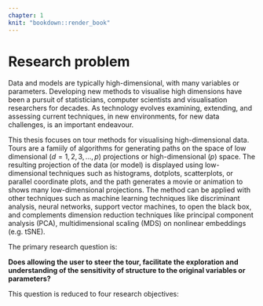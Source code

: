 ```yaml
---
chapter: 1
knit: "bookdown::render_book"
---
```


<!-- 
The big question:
1.) Does allowing the user to steer the tour facilitate exploration of the sensitivity of structure?
____
1a) Can the manual tour algorithm be implemented in an environment provided only animation technology?
-- for panel defense: why R; data science; people currently only looking at pca and mds, R and Python is the right place for it.
1b) what benefits to user controlled steering (UCS) Provide over current practice? (comparative study)
Guided vs guided + manual, PCA/MDS vs manual, random projections vs manual. 
-- lit: current multivariate literature. examples of stopping at PCA, MDS, t-SNE?
1c) How can we extend the manual tour to 3d? (chap 5 HCI) (exploratory design)
--c2 was the manip space of 2d, not true $d=3$.
1d) does 3d ucs provide benefits over ucs in 2d. (chap 4 Display Type -> chap6) (comparative study)
--for lit follow kim's chapter's refs
-->

# Research problem {-}

Data and models are typically high-dimensional, with many variables or parameters. Developing new methods to visualise high dimensions have been a pursuit of statisticians, computer scientists and visualisation researchers for decades. As technology evolves examining, extending, and assessing current techniques, in new environments, for new data challenges, is an important endeavour.  

This thesis focuses on tour methods for visualising high-dimensional data. Tours are a famiily of algorithms for generating paths on the space of low dimensional ($d=1, 2, 3, ..., p$) projections  or high-dimensional ($p$) space. The resulting projection of the data (or model) is displayed using low-dimensional techniques such as histograms, dotplots, scatterplots, or parallel coordinate plots, and the path generates a movie or animation to shows many low-dimensional projections. The method can be applied with other techniques such as machine learning techniques like discriminant analysis, neural networks, support vector machines, to open the black box, and complements dimension reduction techniques like principal component analysis (PCA), multidimensional scaling (MDS) on nonlinear embeddings (e.g. tSNE). 

<!--In the chapters below we will be discussing touring, a sequence of orthogonal linear projections viewed as an animation while the basis varies, changing the orientation and hence the projection. Traditionally techniques such as principal component analysis and linear discriminant analysis (PCA and LDA respectively) use the same orthogonal projection, but only for a single frame and variation out side of 2 or 3 linear components because a casually. More recently non-linear techniques such as multi-dimensional scaling (MDS), and t-distributed stochastic nearest neighbor embedding (t-SNE) are astounding for classification but lose inter-operability back to the original variables and can suffer from overfitting. Touring offers inter-operability, and preserved information held with the projections by viewing many orientations over time, making touring a front-running technique for the exploratory data analysis of numeric multivariate data spaces.

The chapter \ref{ch:lit_review}, is a literature review focusing on the tour methodology and taxonomy before breaking into sections focusing each reasearch quiestion respenctively. For the touring section I expound upon touring and discuss the history, before discussing tour path generation, and display geometrics that are intrinsically linked to the dimension of the embedding. A list of past touring software implementations is also listed.
-->

The primary research question is:

**Does allowing the user to steer the tour, facilitate the exploration and understanding of the sensitivity of structure to the original variables or parameters?** 

This question is reduced to four research objectives:

\begin{itemize}
\item[RO \#A] Can user controlled steering (UCS) be utilized in an environment providing only animation? (Chapter \ref{ch:spinifex})
\item[RO \#B] How do we etend UCS to 3D? (Chapter \ref{#ch:display_type})
\item[RO \#C] That benefits does UCS provide over current common practice, such as PCA, MDS, tSNE? (Chapter \ref{#ch:benefits})
\item[RO \#D] Does UCS with 3D displays provide perception benefits over 2D displays? (Chapter \ref{#ch:hci})
\end{itemize}

<!--
The primary question I am expoloring is:
TODO:

Aim 1 of my thesis is to extend upon the R touring package, *tourr*, by adding manual tours, extending to recent graphic and animation packages, implement to look at function sections. Chapter \ref{ch:spinifex}, *spinifex*, discusses the implementing manual tours in R and the associated R package, *spinifex*, and also extends display the packages *plotly* and *gganimate*. We are in the process of editing the associated paper which will be submitted to the R Journal for publication shortly. Function sectioning will come later in conjunction with the work in chapter \ref{ch:hci}. 

Aim 2 is to measure the perception of high dimension data embeddings across display type. 
Chapter \ref{ch:dimensionality}, experimental study of tours across display type, divulges on the experimental design that studies across the display devices: standard 2d monitors, head-tracked 3d displayed on a zSpace, and head-mounted virtual reality goggles. The *spinifex* package will be called from Unity (via C#), which will then render the data projections from the same interface across display types.

Chapter \ref{ch:hci}, human-computer interaction of high dimension data and functions, extends the previous work, creating an immersive virtual space for exploratory data analysis of projections of high dimensional data and function spaces.

Finally, chapter \ref{ch:timeline} lays out the prospective timeline for the remainder of my PhD research.

-->

<!-- Finally, Chapter 6 provides some concluding remarks, discussion, ideas for future research, and so on. Appendixes can contain additional material that don't fit into any chapters, but that you want to put on record. For example, additional tables, output, etc. -->

